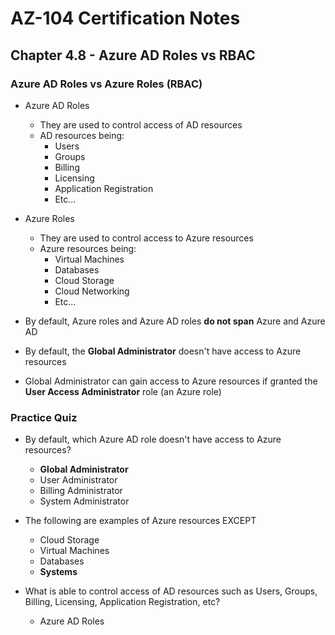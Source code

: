 # AZ-104 Certification Notes
## Chapter 4.8 - Azure AD Roles vs RBAC

### Azure AD Roles vs Azure Roles (RBAC)
* Azure AD Roles
	* They are used to control access of AD resources
	* AD resources being:
		* Users
		* Groups
		* Billing
		* Licensing
		* Application Registration
		* Etc...
* Azure Roles
	* They are used to control access to Azure resources
	* Azure resources being:
		* Virtual Machines
		* Databases
		* Cloud Storage
		* Cloud Networking
		* Etc...

* By default, Azure roles and Azure AD roles **do not span** Azure and Azure AD
* By default, the **Global Administrator** doesn't have access to Azure resources
* Global Administrator can gain access to Azure resources if granted the **User Access Administrator** role (an Azure role)

### Practice Quiz
* By default, which Azure AD role doesn't have access to Azure resources?
	* **Global Administrator**
	* User Administrator
	* Billing Administrator
	* System Administrator
* The following are examples of Azure resources EXCEPT
	* Cloud Storage
	* Virtual Machines
	* Databases
	* **Systems**

* What is able to control access of AD resources such as Users, Groups, Billing, Licensing, Application Registration, etc?
	* Azure AD Roles